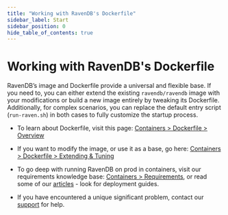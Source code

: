 ```yaml
---
title: "Working with RavenDB's Dockerfile"
sidebar_label: Start
sidebar_position: 0
hide_table_of_contents: true
---
```



# Working with RavenDB's Dockerfile

RavenDB’s image and Dockerfile provide a universal and flexible base.
If you need to, you can either extend the existing `ravendb/ravendb` image with your modifications or build a new image entirely by tweaking its Dockerfile.
Additionally, for complex scenarios, you can replace the default entry script (`run-raven.sh`) in both cases to fully customize the startup process.


- To learn about Dockerfile, visit this page:  [Containers &gt; Dockerfile &gt; Overview](./dockerfile-overview)


- If you want to modify the image, or use it as a base, go here: [Containers &gt; Dockerfile &gt; Extending & Tuning](./extending)


- To go deep with running RavenDB on prod in containers, visit our requirements knowledge base:  [Containers &gt; Requirements](../requirements/compute.mdx), or read some of our [articles](https://ravendb.net/articles) - look for deployment guides.


- If you have encountered a unique significant problem, contact our [support](https://ravendb.net/support) for help.
